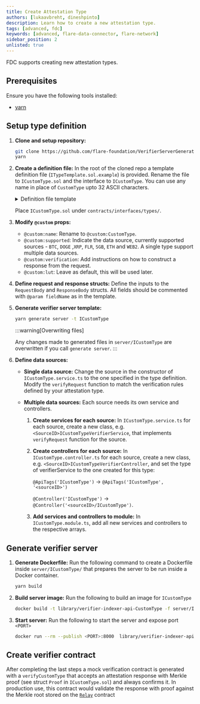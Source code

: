 ```yaml
---
title: Create Attestation Type
authors: [lukaavbreht, dineshpinto]
description: Learn how to create a new attestation type.
tags: [advanced, fdc]
keywords: [advanced, flare-data-connector, flare-network]
sidebar_position: 2
unlisted: true
---
```



FDC supports creating new attestation types.

## Prerequisites

Ensure you have the following tools installed:

- [yarn](https://yarnpkg.com/)

## Setup type definition

1. **Clone and setup repository:**

   ```bash
   git clone https://github.com/flare-foundation/VerifierServerGenerator.git
   yarn
   ```

2. **Create a definition file:** In the root of the cloned repo a template definition file (`ITypeTemplate.sol.example`) is provided. Rename the file to `ICustomType.sol` and the interface to `ICustomType`. You can use any name in place of `CustomType` upto 32 ASCII characters.

   <details>
     <summary>Definition file template</summary>
     <CodeBlock language="solidity" title="ITypeTemplate.sol.example">
       {ITypeTemplate}
     </CodeBlock>
   </details>

   Place `ICustomType.sol` under `contracts/interfaces/types/`.

3. **Modify `@custom` props:**

   - `@custom:name`: Rename to `@custom:CustomType`.
   - `@custom:supported`: Indicate the data source, currently supported sources - `BTC`, `DOGE` ,`XRP`, `FLR`, `SGB`, `ETH` and `WEB2`. A single type support multiple data sources.
   - `@custom:verification`: Add instructions on how to construct a response from the request.
   - `@custom:lut`: Leave as default, this will be used later.

4. **Define request and response structs:** Define the inputs to the `RequestBody` and `ResponseBody` structs. All fields should be commented with `@param fieldName` as in the template.

5. **Generate verifier server template:**

   ```bash
   yarn generate server -t ICustomType
   ```

   :::warning[Overwriting files]

   Any changes made to generated files in `server/ICustomType` are overwritten if you call
   `generate server`.
   :::

6. **Define data sources:**

   - **Single data source:** Change the source in the constructor of `ICustomType.service.ts` to the one specified in the type definition.
     Modify the `verifyRequest` function to match the verification rules defined by your attestation type.

   - **Multiple data sources:** Each source needs its own service and controllers.

     1. **Create services for each source:** In `ICustomType.service.ts` for each source, create a new class, e.g. `<SourceID>ICustomTypeVerifierService`, that implements `verifyRequest` function for the source.

     2. **Create controllers for each source:** In `ICustomType.controller.ts` for each source, create a new class, e.g. `<SourceID>ICustomTypeVerifierController`, and set the type of verifierService to the one created for this type:

        `@ApiTags('ICustomType')` → `@ApiTags('ICustomType', '<sourceID>')`

        `@Controller('ICustomType')` → `@Controller('<sourceID>/ICustomType')`.

     3. **Add services and controllers to module:** In `ICustomType.module.ts`, add all new services and controllers to the respective arrays.

## Generate verifier server

1. **Generate Dockerfile:** Run the following command to create a Dockerfile inside `server/ICustomType/` that prepares the server to be run inside a Docker container.

   ```bash
   yarn build
   ```

2. **Build server image:** Run the following to build an image for `ICustomType`

   ```bash
   docker build -t library/verifier-indexer-api-CustomType -f server/ICustomType/Dockerfile .
   ```

3. **Start server:** Run the following to start the server and expose port `<PORT>`

   ```bash
   docker run --rm --publish <PORT>:8000  library/verifier-indexer-api-CustomType
   ```

## Create verifier contract

After completing the last steps a mock verification contract is generated with a `verifyCustomType` that accepts an attestation response with Merkle proof (see struct `Proof` in `ICustomType.sol`) and always confirms it.
In production use, this contract would validate the response with proof against the Merkle root stored on the [`Relay`](/network/fsp/IRelay) contract
